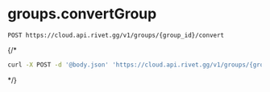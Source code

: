 # groups.convertGroup
```
POST https://cloud.api.rivet.gg/v1/groups/{group_id}/convert
```


{/*<RequestExample>
```bash curl
curl -X POST -d '@body.json' 'https://cloud.api.rivet.gg/v1/groups/{group_id}/convert'
```
</RequestExample>*/}
